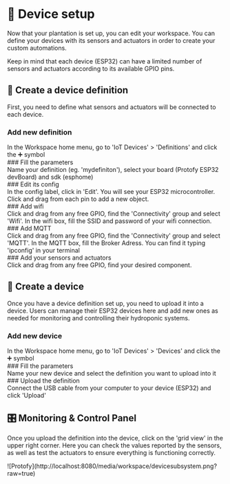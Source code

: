 
# 💾 Device setup
Now that your plantation is set up, you can edit your workspace.
You can define your devices with its sensors and actuators in order to create your custom automations.

Keep in mind that each device (ESP32) can have a limited number of sensors and actuators according to its available GPIO pins.

## 📖​ ​Create a device definition
First, you need to define what sensors and actuators will be connected to each device.
<Steps>
### Add new definition
<div>
In the Workspace home menu, go to 'IoT Devices' > 'Definitions' and click the ➕​ symbol
</div>
### Fill the parameters
<div>
Name your definition (eg. 'mydefiniton'), select your board (Protofy ESP32 devBoard) and sdk (esphome)
</div>
### Edit its config
<div>
In the config label, click in 'Edit'. You will see your ESP32 microcontroller. Click and drag from each pin to add a new object.
</div>
### Add wifi
<div>
Click and drag from any free GPIO, find the 'Connectivity' group and select 'Wifi'.
In the wifi box, fill the SSID and password of your wifi connection.
</div>
### Add MQTT
<div>
Click and drag from any free GPIO, find the 'Connectivity' group and select 'MQTT'.
In the MQTT box, fill the Broker Adress. You can find it typing 'ipconfig' in your terminal
</div>
### Add your sensors and actuators
<div>
Click and drag from any free GPIO, find your desired component.
</div>
</Steps>

## ​📲​​ ​Create a device
Once you have a device definition set up, you need to upload it into a device. Users can manage their ESP32 devices here and add new ones as needed for monitoring and controlling their hydroponic systems.
<Steps>
### Add new device
<div>
In the Workspace home menu, go to 'IoT Devices' > 'Devices' and click the ➕​ symbol
</div>
### Fill the parameters
<div>
Name your new device and select the definition you want to upload into it
</div>
### Upload the definition
<div>
Connect the USB cable from your computer to your device (ESP32) and click 'Upload'
</div>
</Steps>

## ​🎛️​​ Monitoring & Control Panel
Once you upload the definition into the device, click on the 'grid view' in the upper right corner. Here you can check the values reported by the sensors, as well as test the actuators to ensure everything is functioning correctly.
<div style={{marginTop: "10px", marginBottom: "50px", width:"500px"}}>
![Protofy](http://localhost:8080/media/workspace/devicesubsystem.png?raw=true)
</div>

